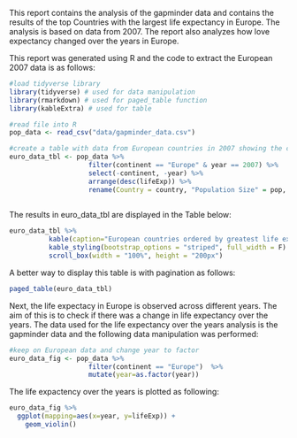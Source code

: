 This report contains the analysis of the gapminder data and contains the results of the top Countries with the largest life expectancy in Europe.  The analysis is based on data from 2007.  The report also analyzes how love expectancy changed over the years in Europe.  

This report was generated using R and the code to extract the European 2007 data is as follows:

```{r intro-chunk, message=FALSE}
#load tidyverse library
library(tidyverse) # used for data manipulation
library(rmarkdown) # used for paged_table function
library(kableExtra) # used for table

#read file into R
pop_data <- read_csv("data/gapminder_data.csv")

#create a table with data from European countries in 2007 showing the countries with the largest life expectancy at the top 
euro_data_tbl <- pop_data %>% 
                    filter(continent == "Europe" & year == 2007) %>% 
                    select(-continent, -year) %>% 
                    arrange(desc(lifeExp)) %>% 
                    rename(Country = country, "Population Size" = pop, "Life Expectancy" = lifeExp, "GDP" = gdpPercap)
                    
```

The results in euro_data_tbl are displayed in the Table below:

```{r kable-chunk, echo=FALSE}
euro_data_tbl %>% 
          kable(caption="European countries ordered by greatest life expectancy from 2007 data") %>% 
          kable_styling(bootstrap_options = "striped", full_width = F) %>% 
          scroll_box(width = "100%", height = "200px")
```

A better way to display this table is with pagination as follows:

```{r paged-table-chunk, echo=FALSE}
paged_table(euro_data_tbl)
```

Next, the life expectacy in Europe is observed across different years.  The aim of this is to check if there was a change in life expectancy over the years.  The data used for the life expectancy over the years analysis is the gapminder data and the following data manipulation was performed:

```{r fig-data-chunk}
#keep on European data and change year to factor
euro_data_fig <- pop_data %>% 
                    filter(continent == "Europe")  %>% 
                    mutate(year=as.factor(year))
```

The life expactency over the years is plotted as following:

```{r fig-chunk, fig.cap="Life Expectancy in Europe over the years"}
euro_data_fig %>%
  ggplot(mapping=aes(x=year, y=lifeExp)) +
    geom_violin()
```


